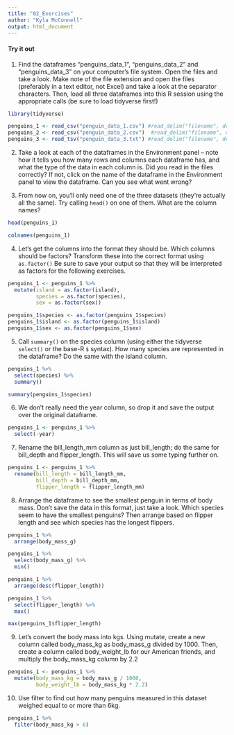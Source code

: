 ```yaml
---
title: "02_Exercises"
author: "Kyla McConnell"
output: html_document
---
```


#### Try it out

1. Find the dataframes "penguins_data_1", "penguins_data_2" and "penguins_data_3" on your computer's file system. Open the files and take a look. Make note of the file extension and open the files (preferably in a text editor, not Excel) and take a look at the separator characters. Then, load all three dataframes into this R session using the appropriate calls (be sure to load tidyverse first!)

```r
library(tidyverse)

penguins_1 <- read_csv("penguin_data_1.csv") #read_delim("filename", delim=",")
penguins_2 <- read_csv("penguin_data_2.csv")  #read_delim("filename", delim=";")
penguins_3 <- read_tsv("penguin_data_3.txt") #read_delim("filename", delim="\t")
```

2. Take a look at each of the dataframes in the Environment panel -- note how it tells you how many rows and columns each dataframe has, and what the type of the data in each column is. Did you read in the files correctly? If not, click on the name of the dataframe in the Environment panel to view the dataframe. Can you see what went wrong?

3. From now on, you'll only need one of the three datasets (they're actually all the same). Try calling `head()` on one of them. What are the column names? 

```r
head(penguins_1)

colnames(penguins_1)
```


4. Let's get the columns into the format they should be. Which columns should be factors? Transform these into the correct format using `as.factor()` Be sure to save your output so that they will be interpreted as factors for the following exercises.

```r
penguins_1 <- penguins_1 %>% 
  mutate(island = as.factor(island),
         species = as.factor(species),
         sex = as.factor(sex))

penguins_1$species <- as.factor(penguins_1$species)
penguins_1$island <- as.factor(penguins_1$island)
penguins_1$sex <- as.factor(penguins_1$sex)
```


5. Call `summary()` on the species column (using either the tidyverse `select()` or the base-R `$` syntax). How many species are represented in the dataframe? Do the same with the island column.

```r
penguins_1 %>% 
  select(species) %>% 
  summary()

summary(penguins_1$species)
```


6. We don't really need the year column, so drop it and save the output over the original dataframe. 

```r
penguins_1 <- penguins_1 %>% 
  select(-year)
```


7. Rename the bill_length_mm column as just bill_length; do the same for bill_depth and flipper_length. This will save us some typing further on. 

```r
penguins_1 <- penguins_1 %>% 
  rename(bill_length = bill_length_mm,
         bill_depth = bill_depth_mm,
         flipper_length = flipper_length_mm)
```


8. Arrange the dataframe to see the smallest penguin in terms of body mass. Don't save the data in this format, just take a look. Which species seem to have the smallest penguins? Then arrange based on flipper length and see which species has the longest flippers.

```r
penguins_1 %>% 
  arrange(body_mass_g)

penguins_1 %>% 
  select(body_mass_g) %>% 
  min()

penguins_1 %>% 
  arrange(desc(flipper_length))

penguins_1 %>% 
  select(flipper_length) %>% 
  max()

max(penguins_1$flipper_length)
```


9. Let's convert the body mass into kgs. Using mutate, create a new column called body_mass_kg as body_mass_g divided by 1000. Then, create a column called body_weight_lb for our American friends, and multiply the body_mass_kg column by 2.2

```r
penguins_1 <- penguins_1 %>% 
  mutate(body_mass_kg = body_mass_g / 1000,
         body_weight_lb = body_mass_kg * 2.2)
```


10. Use filter to find out how many penguins measured in this dataset weighed equal to or more than 6kg. 
```r
penguins_1 %>% 
  filter(body_mass_kg > 6)
```
